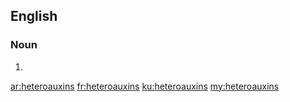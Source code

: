 ==English==

===Noun===
{{head|en}}

# {{plural of|heteroauxin}}

[[ar:heteroauxins]]
[[fr:heteroauxins]]
[[ku:heteroauxins]]
[[my:heteroauxins]]